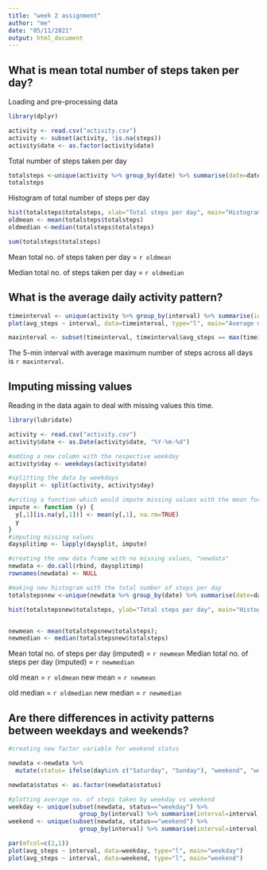 ```yaml
---
title: "week 2 assignment"
author: "me"
date: "05/11/2021"
output: html_document
---
```


## What is mean total number of steps taken per day?

Loading and pre-processing data
```r
library(dplyr)

activity <- read.csv("activity.csv")
activity <- subset(activity, !is.na(steps))
activity$date <- as.factor(activity$date)


```

Total number of steps taken per day

```r
totalsteps <-unique(activity %>% group_by(date) %>% summarise(date=date, totalsteps=sum(steps)))
totalsteps
```

Histogram of total number of steps per day
```r
hist(totalsteps$totalsteps, xlab="Total steps per day", main="Histogram of total steps per day")
oldmean <- mean(totalsteps$totalsteps)
oldmedian <-median(totalsteps$totalsteps)

sum(totalsteps$totalsteps)
```
Mean total no. of steps taken per day = `r oldmean`

Median total no. of steps taken per day = `r oldmedian`

## What is the average daily activity pattern?

```r
timeinterval <- unique(activity %>% group_by(interval) %>% summarise(interval=interval, avg_steps=mean(steps)))
plot(avg_steps ~ interval, data=timeinterval, type="l", main="Average daily steps", xlab="day", ylab="Avg steps")

maxinterval <- subset(timeinterval, timeinterval$avg_steps == max(timeinterval$avg_steps))[,1]
```

The 5-min interval with average maximum number of steps across all days is `r maxinterval`.

## Imputing missing values
Reading in the data again to deal with missing values this time.

```r
library(lubridate)

activity <- read.csv("activity.csv")
activity$date <- as.Date(activity$date, "%Y-%m-%d")

#adding a new column with the respective weekday
activity$day <- weekdays(activity$date)

#splitting the data by weekdays
daysplit <- split(activity, activity$day)

#writing a function which would impute missing values with the mean for that weekday
impute <- function (y) {
  y[,1][is.na(y[,1])] <- mean(y[,1], na.rm=TRUE)
  y
}
#imputing missing values
daysplitimp <- lapply(daysplit, impute)

#creating the new data frame with no missing values, "newdata"
newdata <- do.call(rbind, daysplitimp)
rownames(newdata) <- NULL

#making new histogram with the total number of steps per day
totalstepsnew <-unique(newdata %>% group_by(date) %>% summarise(date=date, totalsteps=sum(steps)))

hist(totalstepsnew$totalsteps, ylab="Total steps per day", main="Histogram of total steps per day (Imputed)")


newmean <- mean(totalstepsnew$totalsteps); 
newmedian <- median(totalstepsnew$totalsteps)
```

Mean total no. of steps per day (imputed) = `r newmean`
Median total no. of steps per day (imputed) = `r newmedian`

old mean = `r oldmean` new mean = `r newmean`

old median = `r oldmedian` new median = `r newmedian`

## Are there differences in activity patterns between weekdays and weekends?

```r
#creating new factor variable for weekend status

newdata <-newdata %>%
  mutate(status= ifelse(day%in% c("Saturday", "Sunday"), "weekend", "weekday"))

newdata$status <- as.factor(newdata$status)

#plotting average no. of steps taken by weekday vs weekend
weekday <- unique(subset(newdata, status=="weekday") %>% 
                    group_by(interval) %>% summarise(interval=interval, avg_steps=mean(steps)))
weekend <- unique(subset(newdata, status=="weekend") %>% 
                    group_by(interval) %>% summarise(interval=interval, avg_steps=mean(steps))) 

par(mfcol=c(2,1))
plot(avg_steps ~ interval, data=weekday, type="l", main="weekday")
plot(avg_steps ~ interval, data=weekend, type="l", main="weekend")

```
